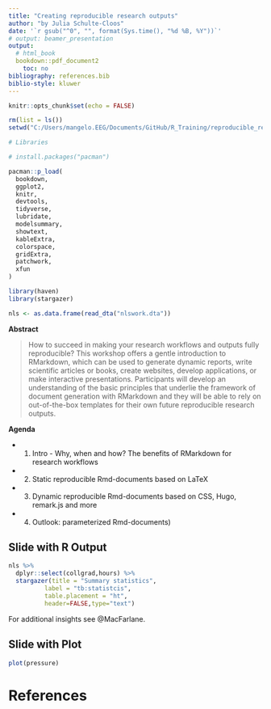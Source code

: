 ```yaml
---
title: "Creating reproducible research outputs"
author: "by Julia Schulte-Cloos"
date: '`r gsub("^0", "", format(Sys.time(), "%d %B, %Y"))`'
# output: beamer_presentation
output:
  # html_book
  bookdown::pdf_document2
    toc: no
bibliography: references.bib
biblio-style: kluwer
---
```


```r
knitr::opts_chunk$set(echo = FALSE)
```

```r
rm(list = ls())
setwd("C:/Users/mangelo.EEG/Documents/GitHub/R_Training/reproducible_research")

# Libraries

# install.packages("pacman")

pacman::p_load(
  bookdown,
  ggplot2,
  knitr,
  devtools,
  tidyverse,
  lubridate,
  modelsummary,
  showtext,
  kableExtra,
  colorspace,
  gridExtra,
  patchwork,
  xfun
)

library(haven)
library(stargazer)
```

```r
nls <- as.data.frame(read_dta("nlswork.dta"))
```

**Abstract**

> How to succeed in making your research workflows and outputs fully reproducible? This workshop offers a gentle introduction to RMarkdown, which can be used to generate dynamic reports, write scientific articles or books, create websites, develop applications, or make interactive presentations. Participants will develop an understanding of the basic principles that underlie the framework of document generation with RMarkdown and they will be able to rely on out-of-the-box templates for their own future reproducible research outputs. 

**Agenda**

- 1. Intro - Why, when and how? The benefits of RMarkdown for research workflows

- 2. Static reproducible Rmd-documents based on LaTeX

- 3. Dynamic reproducible Rmd-documents based on CSS, Hugo, remark.js and more

- 4. Outlook: parameterized Rmd-documents)

## Slide with R Output

```r
nls %>% 
  dplyr::select(collgrad,hours) %>% 
  stargazer(title = "Summary statistics",
          label = "tb:statistcis",
          table.placement = "ht",
          header=FALSE,type="text")
```

For additional insights see @MacFarlane.

## Slide with Plot

```r
plot(pressure)
```

# References {-}


<div id="refs"></div>

